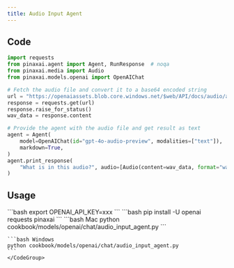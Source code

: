 ```yaml
---
title: Audio Input Agent
---
```


## Code

```python cookbook/models/openai/chat/audio_input_agent.py
import requests
from pinaxai.agent import Agent, RunResponse  # noqa
from pinaxai.media import Audio
from pinaxai.models.openai import OpenAIChat

# Fetch the audio file and convert it to a base64 encoded string
url = "https://openaiassets.blob.core.windows.net/$web/API/docs/audio/alloy.wav"
response = requests.get(url)
response.raise_for_status()
wav_data = response.content

# Provide the agent with the audio file and get result as text
agent = Agent(
    model=OpenAIChat(id="gpt-4o-audio-preview", modalities=["text"]),
    markdown=True,
)
agent.print_response(
    "What is in this audio?", audio=[Audio(content=wav_data, format="wav")]
)
```

## Usage

<Steps>
  <Snippet file="create-venv-step.mdx" />

  <Step title="Set your API key">
    ```bash
    export OPENAI_API_KEY=xxx
    ```
  </Step>

  <Step title="Install libraries">
    ```bash
    pip install -U openai requests pinaxai
    ```
  </Step>

  <Step title="Run Agent">
    <CodeGroup>
    ```bash Mac
    python cookbook/models/openai/chat/audio_input_agent.py
    ```

    ```bash Windows
    python cookbook/models/openai/chat/audio_input_agent.py
    ```
    </CodeGroup>
  </Step>
</Steps>